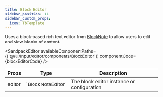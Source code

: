 ```yaml
---
title: Block Editor
sidebar_position: 11
sidebar_custom_props:
  icon: TbTemplate
---
```


Uses a block-based rich text editor from [BlockNote](https://www.blocknotejs.org/) to allow users to edit and view blocks of content. 

<Tabs>
<TabItem value="usage" label="Usage" default>

<SandpackEditor
  availableComponentPaths={['@/ui/input/editor/components/BlockEditor']}
  componentCode={blockEditorCode} 
/>
</TabItem>

<TabItem value="props" label="Props">

<table>
  <thead>
    <tr>
      <th>Props</th>
      <th>Type</th>
      <th>Description</th>
    </tr>
  </thead>

  <tbody>
    <tr>
      <td>editor</td>
      <td>`BlockNoteEditor`</td>
      <td>The block editor instance or configuration</td>
    </tr>

  </tbody>
</table>

</TabItem>

</Tabs>
